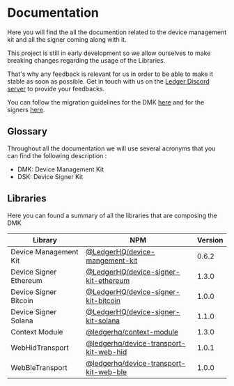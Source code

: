 
# Documentation

Here you will find the all the documention related to the device management kit and all the signer coming along with it.

<Callout type="warning" emoji="⚠️">
  This project is still in early development so we allow ourselves to make
  breaking changes regarding the usage of the Libraries.

That's why any feedback is relevant for us in order to be able to make it stable as soon as
possible. Get in touch with us on the [Ledger Discord
server](https://developers.ledger.com/discord/) to provide your feedbacks.

You can follow the migration guidelines for the DMK [here](./integration/migrations/dmk/05_to_06) and for the signers [here](./integration/migrations/signers/eth/1_1_0_to_1_2_0).

</Callout>

## Glossary

Throughout all the documentation we will use several acronyms that you can find the following description :

- DMK: Device Management Kit
- DSK: Device Signer Kit

## Libraries

Here you can found a summary of all the libraries that are composing the DMK

| Library                | NPM                                                                                                            | Version |
| ---------------------- | -------------------------------------------------------------------------------------------------------------- | ------- |
| Device Management Kit  | [@LedgerHQ/device-mangement-kit](https://www.npmjs.com/package/@ledgerhq/device-management-kit)                | 0.6.2   |
| Device Signer Ethereum | [@LedgerHQ/device-signer-kit-ethereum](https://www.npmjs.com/package/@ledgerhq/device-signer-kit-ethereum)     | 1.3.0   |
| Device Signer Bitcoin  | [@LedgerHQ/device-signer-kit-bitcoin](https://www.npmjs.com/package/@ledgerhq/device-signer-kit-bitcoin)       | 1.0.0   |
| Device Signer Solana   | [@LedgerHQ/device-signer-kit-solana](https://www.npmjs.com/package/@ledgerhq/device-signer-kit-solana)         | 1.1.0   |
| Context Module         | [@ledgerhq/context-module](https://www.npmjs.com/package/@ledgerhq/context-module)                             | 1.3.0   |
| WebHidTransport        | [@ledgerhq/device-transport-kit-web-hid](https://www.npmjs.com/package/@ledgerhq/device-transport-kit-web-hid) | 1.0.1   |
| WebBleTransport        | [@ledgerhq/device-transport-kit-web-ble](https://www.npmjs.com/package/@ledgerhq/device-transport-kit-web-ble) | 1.0.0   |
